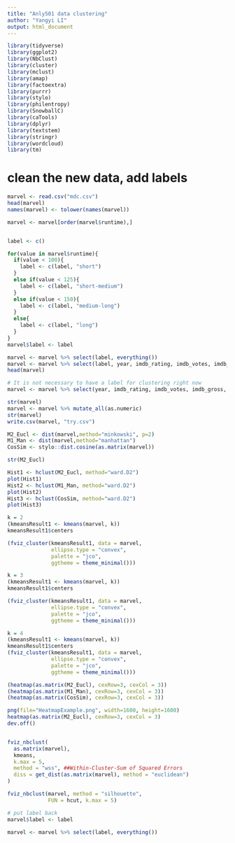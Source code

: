 ```yaml
---
title: "Anly501 data clustering"
author: "Yangyi LI"
output: html_document
---
```


```r
library(tidyverse)
library(ggplot2)
library(NbClust)
library(cluster)
library(mclust)
library(amap)
library(factoextra)
library(purrr)
library(stylo)
library(philentropy) 
library(SnowballC)
library(caTools)
library(dplyr)
library(textstem)
library(stringr)
library(wordcloud)
library(tm)
```

# clean the new data, add labels
```r
marvel <- read.csv("mdc.csv")
head(marvel)
names(marvel) <- tolower(names(marvel))

marvel <- marvel[order(marvel$runtime),]


label <- c()

for(value in marvel$runtime){
  if(value < 100){
    label <- c(label, "short")
  }
  else if(value < 125){
    label <- c(label, "short-medium")
  }
  else if(value < 150){
    label <- c(label, "medium-long")
  }
  else{
    label <- c(label, "long")
  }
}
marvel$label <- label

marvel <- marvel %>% select(label, everything())
marvel <- marvel %>% select(label, year, imdb_rating, imdb_votes, imdb_gross, tomato_meter, tomato_review, tom_aud_score, tom_ratings)
head(marvel)

```

```r
# It is not necessary to have a label for clustering right now
marvel <- marvel %>% select(year, imdb_rating, imdb_votes, imdb_gross, tomato_meter, tomato_review, tom_aud_score, tom_ratings)

str(marvel)
marvel <- marvel %>% mutate_all(as.numeric)
str(marvel)
write.csv(marvel, "try.csv")

M2_Eucl <- dist(marvel,method="minkowski", p=2) 
M1_Man <- dist(marvel,method="manhattan")
CosSim <- stylo::dist.cosine(as.matrix(marvel))

str(M2_Eucl)

```

```r
Hist1 <- hclust(M2_Eucl, method="ward.D2")
plot(Hist1)
Hist2 <- hclust(M1_Man, method="ward.D2")
plot(Hist2)
Hist3 <- hclust(CosSim, method="ward.D2")
plot(Hist3)

```


```r
k = 2
(kmeansResult1 <- kmeans(marvel, k)) 
kmeansResult1$centers

(fviz_cluster(kmeansResult1, data = marvel,
              ellipse.type = "convex",
              palette = "jco",
              ggtheme = theme_minimal()))
```

```r
k = 3
(kmeansResult1 <- kmeans(marvel, k)) 
kmeansResult1$centers

(fviz_cluster(kmeansResult1, data = marvel,
              ellipse.type = "convex",
              palette = "jco",
              ggtheme = theme_minimal()))
```

```r

k = 4
(kmeansResult1 <- kmeans(marvel, k)) 
kmeansResult1$centers
(fviz_cluster(kmeansResult1, data = marvel,
              ellipse.type = "convex",
              palette = "jco",
              ggtheme = theme_minimal()))

```

```r
(heatmap(as.matrix(M2_Eucl), cexRow=3, cexCol = 3))
(heatmap(as.matrix(M1_Man), cexRow=3, cexCol = 3))
(heatmap(as.matrix(CosSim), cexRow=3, cexCol = 3))
```
```r
png(file="HeatmapExample.png", width=1600, height=1600)
heatmap(as.matrix(M2_Eucl), cexRow=3, cexCol = 3)
dev.off()


fviz_nbclust(
  as.matrix(marvel), 
  kmeans, 
  k.max = 5,
  method = "wss", ##Within-Cluster-Sum of Squared Errors 
  diss = get_dist(as.matrix(marvel), method = "euclidean")
)

fviz_nbclust(marvel, method = "silhouette", 
             FUN = hcut, k.max = 5)
```

```r
# put label back
marvel$label <- label

marvel <- marvel %>% select(label, everything())
```